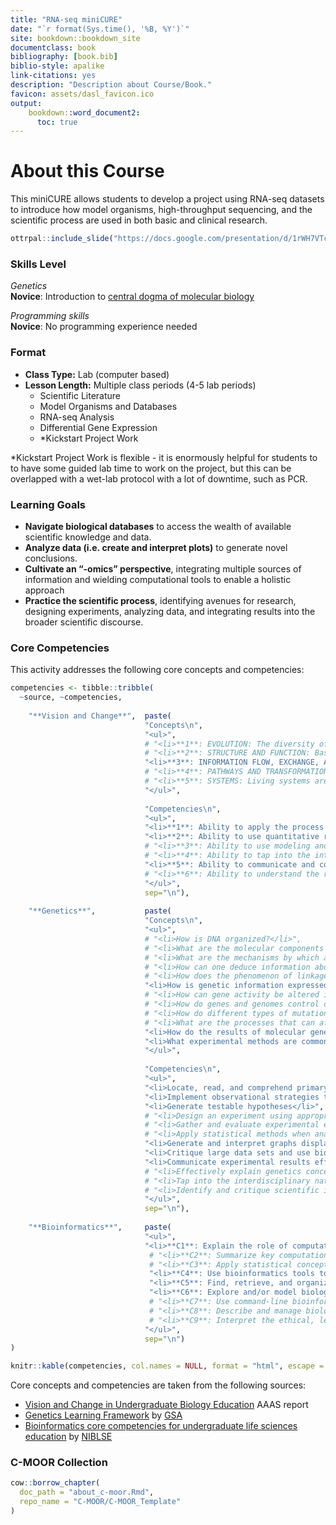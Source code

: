 ```yaml
---
title: "RNA-seq miniCURE"
date: "`r format(Sys.time(), '%B, %Y')`"
site: bookdown::bookdown_site
documentclass: book
bibliography: [book.bib]
biblio-style: apalike
link-citations: yes
description: "Description about Course/Book."
favicon: assets/dasl_favicon.ico
output:
    bookdown::word_document2:
      toc: true
---
```


# About this Course {-}

This miniCURE allows students to develop a project using RNA-seq datasets to introduce how model organisms, high-throughput sequencing, and the scientific process are used in both basic and clinical research.

```r
ottrpal::include_slide("https://docs.google.com/presentation/d/1rWH7VTcPV1juH0E9NI-X6evMIKzgn1MQKlf_CRzT73w/edit#slide=id.g1f734f625ef_0_30")
```

### Skills Level {- .unlisted}

::: {.notice}
_Genetics_  
**Novice**: Introduction to [central dogma of molecular biology](https://openstax.org/books/biology-2e/pages/15-1-the-genetic-code)

_Programming skills_  
**Novice**: No programming experience needed
:::

### Format {- .unlisted}

- **Class Type:** Lab (computer based)
- **Lesson Length:** Multiple class periods (4-5 lab periods)
    - Scientific Literature
    - Model Organisms and Databases
    - RNA-seq Analysis
    - Differential Gene Expression
    - *Kickstart Project Work

*Kickstart Project Work is flexible - it is enormously helpful for students to to have some guided lab time to work on the project, but this can be overlapped with a wet-lab protocol with a lot of downtime, such as PCR.

### Learning Goals {-}

- **Navigate biological databases** to access the wealth of available scientific knowledge and data.
- **Analyze data (i.e. create and interpret plots)** to generate novel conclusions.
- **Cultivate an “-omics” perspective**, integrating multiple sources of information and wielding computational tools to enable a holistic approach
- **Practice the scientific process**, identifying avenues for research, designing experiments, analyzing data, and integrating results into the broader scientific discourse.

### Core Competencies {- .unlisted}

This activity addresses the following core concepts and competencies:

```r
competencies <- tibble::tribble(
  ~source, ~competencies,
  
    "**Vision and Change**",  paste(
                              "Concepts\n",
                              "<ul>",
                              # "<li>**1**: EVOLUTION: The diversity of life evolved over time by processes of mutation, selection, and genetic change.</li>",
                              # "<li>**2**: STRUCTURE AND FUNCTION: Basic units of structure define the function of all living things.</li>",
                              "<li>**3**: INFORMATION FLOW, EXCHANGE, AND STORAGE</li>",
                              # "<li>**4**: PATHWAYS AND TRANSFORMATIONS OF ENERGY AND MATTER: Biological systems grow and change by processes based upon chemical transformation pathways and are governed by the laws of thermodynamics.</li>",
                              # "<li>**5**: SYSTEMS: Living systems are interconnected and interacting.</li>",
                              "</ul>",
                              
                              "Competencies\n",
                              "<ul>",
                              "<li>**1**: Ability to apply the process of science</li>",
                              "<li>**2**: Ability to use quantitative reasoning</li>",
                              # "<li>**3**: Ability to use modeling and simulation</li>",
                              # "<li>**4**: Ability to tap into the interdisciplinary nature of science</li>",
                              "<li>**5**: Ability to communicate and collaborate with other disciplines</li>",
                              # "<li>**6**: Ability to understand the relationship between science and society</li>",
                              "</ul>",
                              sep="\n"),
  
    "**Genetics**",           paste(
                              "Concepts\n",
                              "<ul>",
                              # "<li>How is DNA organized?</li>",
                              # "<li>What are the molecular components and mechanisms necessary to preserve and duplicate an organism’s genome?</li>",
                              # "<li>What are the mechanisms by which an organism’s genome is passed on to the next generation?</li>",
                              # "<li>How can one deduce information about genes, alleles, and gene functions from analysis of genetic crosses and patterns of inheritance?</li>",
                              # "<li>How does the phenomenon of linkage affect the assortment of alleles during meiosis?</li>",
                              "<li>How is genetic information expressed so it affects an organism’s structure and function?</li>",
                              # "<li>How can gene activity be altered in the absence of DNA changes?</li>",
                              # "<li>How do genes and genomes control changes in an organism’s structure and function throughout its life cycle?</li>",
                              # "<li>How do different types of mutations affect genes and the corresponding mRNAs and proteins?</li>",
                              # "<li>What are the processes that can affect the frequency of genotypes and phenotypes in a population over time?</li>",
                              "<li>How do the results of molecular genetic studies in model organisms help us understand aspects of human genetics and genetic diseases?</li>",
                              "<li>What experimental methods are commonly used to analyze gene structure, gene expression, gene function, and genetic variants?</li>",
                              "</ul>",
                              
                              "Competencies\n",
                              "<ul>",
                              "<li>Locate, read, and comprehend primary literature research papers on genetics topics</li>",
                              "<li>Implement observational strategies to formulate a question</li>",
                              "<li>Generate testable hypotheses</li>",
                              # "<li>Design an experiment using appropriate controls and appropriate sample sizes</li>",
                              # "<li>Gather and evaluate experimental evidence, including qualitative and quantitative data</li>",
                              # "<li>Apply statistical methods when analyzing their data, and use patterns to construct a model</li>",
                              "<li>Generate and interpret graphs displaying experimental results</li>",
                              "<li>Critique large data sets and use bioinformatics to assess genetics data</li>",
                              "<li>Communicate experimental results effectively, including writing research papers and giving presentations</li>",
                              # "<li>Effectively explain genetics concepts to different audiences</li>",
                              # "<li>Tap into the interdisciplinary nature of science</li>",
                              # "<li>Identify and critique scientific issues relating to society or ethics</li>",
                              "</ul>",
                              sep="\n"),
  
    "**Bioinformatics**",     paste(
                              "<ul>",
                              "<li>**C1**: Explain the role of computation and data mining in addressing hypothesis-driven and hypothesis-generating questions within the life sciences</li>",
                               # "<li>**C2**: Summarize key computational concepts, such as algorithms and relational databases, and their applications in the life sciences</li>",
                               # "<li>**C3**: Apply statistical concepts used in bioinformatics</li>",
                               "<li>**C4**: Use bioinformatics tools to examine complex biological problems in evolution, information flow, and other important areas of biology</li>",
                               "<li>**C5**: Find, retrieve, and organize various types of biological data</li>",
                               "<li>**C6**: Explore and/or model biological interactions, networks and data integration using bioinformatics</li>",
                               # "<li>**C7**: Use command-line bioinformatics tools and write simple computer scripts</li>",
                               # "<li>**C8**: Describe and manage biological data types, structure, and reproducibility</li>",
                               # "<li>**C9**: Interpret the ethical, legal, medical, and social implications of biological data</li>",
                              "</ul>",
                              sep="\n")
)

knitr::kable(competencies, col.names = NULL, format = "html", escape = FALSE)
```

Core concepts and competencies are taken from the following sources:

  - [Vision and Change in Undergraduate Biology Education](https://visionandchange.org/) AAAS report
  - [Genetics Learning Framework](https://genetics-gsa.org/education/genetics-learning-framework/) by [GSA](https://genetics-gsa.org/)
  - [Bioinformatics core competencies for undergraduate life sciences education](https://doi.org/10.1371/journal.pone.0196878) by [NIBLSE](https://qubeshub.org/community/groups/niblse)


### C-MOOR Collection {- .unlisted}

```r
cow::borrow_chapter(
  doc_path = "about_c-moor.Rmd",
  repo_name = "C-MOOR/C-MOOR_Template"
)
```
